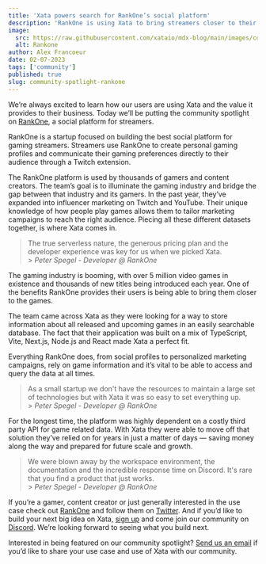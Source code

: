 ```yaml
---
title: 'Xata powers search for RankOne’s social platform'
description: 'RankOne is using Xata to bring streamers closer to their audience.'
image:
  src: https://raw.githubusercontent.com/xataio/mdx-blog/main/images/community-spotlight-rankone.png
  alt: Rankone
author: Alex Francoeur
date: 02-07-2023
tags: ['community']
published: true
slug: community-spotlight-rankone
---
```


We’re always excited to learn how our users are using Xata and the value it provides to their business. Today we’ll be putting the community spotlight on [RankOne](https://www.rankone.global/), a social platform for streamers.

<ArticleImage
  src="https://github.com/xataio/mdx-blog/raw/main/images/rankone.png"
  width="1920"
  height="1509"
  alt="Rankone page"
  caption="A Rankone profile"
  position="center"
/>

RankOne is a startup focused on building the best social platform for gaming streamers. Streamers use RankOne to create personal gaming profiles and communicate their gaming preferences directly to their audience through a Twitch extension.

The RankOne platform is used by thousands of gamers and content creators. The team’s goal is to illuminate the gaming industry and bridge the gap between that industry and its gamers. In the past year, they’ve expanded into influencer marketing on Twitch and YouTube. Their unique knowledge of how people play games allows them to tailor marketing campaigns to reach the right audience. Piecing all these different datasets together, is where Xata comes in.

> The true serverless nature, the generous pricing plan and the developer experience was key for us when we picked Xata. <br /> > _Peter Spegel - Developer @ RankOne_

The gaming industry is booming, with over 5 million video games in existence and thousands of new titles being introduced each year. One of the benefits RankOne provides their users is being able to bring them closer to the games.

The team came across Xata as they were looking for a way to store information about all released and upcoming games in an easily searchable database. The fact that their application was built on a mix of TypeScript, Vite, Next.js, Node.js and React made Xata a perfect fit.

Everything RankOne does, from social profiles to personalized marketing campaigns, rely on game information and it’s vital to be able to access and query the data at all times.

> As a small startup we don't have the resources to maintain a large set of technologies but with Xata it was so easy to set everything up. <br /> > _Peter Spegel - Developer @ RankOne_

For the longest time, the platform was highly dependent on a costly third party API for game related data. With Xata they were able to move off that solution they’ve relied on for years in just a matter of days — saving money along the way and prepared for future scale and growth.

> We were blown away by the workspace environment, the documentation and the incredible response time on Discord. It's rare that you find a product that just works. <br /> > _Peter Spegel - Developer @ RankOne_

If you’re a gamer, content creator or just generally interested in the use case check out [RankOne](https://www.rankone.global/) and follow them on [Twitter](https://twitter.com/rankoneglobal). And if you’d like to build your next big idea on Xata, [sign up](https://app.xata.io/signin) and come join our community on [Discord](https://xata.io/discord). We’re looking forward to seeing what you build next.

Interested in being featured on our community spotlight? [Send us an email](mailto:communityspotlight@xata.io) if you’d like to share your use case and use of Xata with our community.
